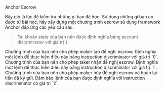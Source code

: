 
<ChallengeTitle>Anchor Escrow</ChallengeTitle>

Bây giờ là lúc để kiểm tra những gì bạn đã học. Sử dụng những gì bạn có được từ bài học, hãy xây dựng một chương trình escrow sử dụng framework Anchor đáp ứng các yêu cầu sau:

> Tài khoản state của bạn nên được định nghĩa bằng account discriminator với giá trị `1`.

<RequirementList>
  <Requirement title="Thử thách 1: Tạo đề nghị escrow">
    Chương trình của bạn nên cho phép maker tạo đề nghị escrow. Định nghĩa một lệnh để thực hiện điều này bằng instruction discriminator với giá trị `0`.
  </Requirement>

  <Requirement title="Thử thách 2: Nhận đề nghị escrow">
    Chương trình của bạn nên cho phép taker nhận đề nghị escrow. Định nghĩa một lệnh để thực hiện điều này bằng instruction discriminator với giá trị `1`.
  </Requirement>

  <Requirement title="Thử thách 3: Hủy đề nghị escrow">
    Chương trình của bạn nên cho phép maker hủy đề nghị escrow và hoàn lại tiền đã ký gửi. Đảm bảo lệnh của bạn được định nghĩa với instruction discriminator có giá trị `2`.
  </Requirement>
</RequirementList>
